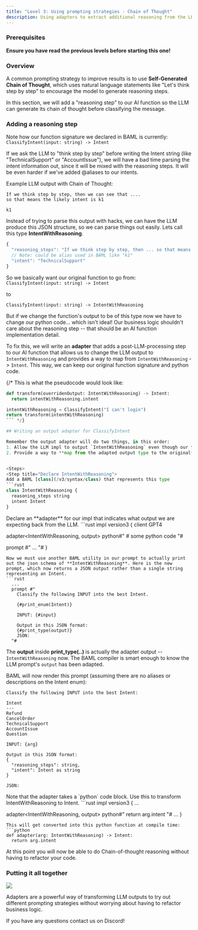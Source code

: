 ```yaml
---
title: "Level 3: Using prompting strategies - Chain of Thought"
description: Using adapters to extract additional reasoning from the LLM
---
```


### Prerequisites
**Ensure you have read the previous levels before starting this one!**


### Overview

A common prompting strategy to improve results is to use **Self-Generated Chain of Thought**, which uses natural language statements like "Let's think step by step" to encourage the model to generate reasoning steps.

In this section, we will add a "reasoning step" to our AI function so the LLM can generate its chain of thought before classifying the message.

### Adding a reasoning step
Note how our function signature we declared in BAML is currently:
`ClassifyIntent(input: string) -> Intent`

If we ask the LLM to "think step by step" before writing the Intent string (like "TechnicalSupport" or "AccountIssue"), we will have a bad time parsing the intent information out, since it will be mixed with the reasoning steps. It will be even harder if we've added @aliases to our intents.

Example LLM output with Chain of Thought:
```text
If we think step by step, then we can see that ....
so that means the likely intent is k1

k1
```


Instead of trying to parse this output with hacks, we can have the LLM produce this JSON structure, so we can parse things out easily. Lets call this type **IntentWithReasoning**.
```typescript desired LLM JSON output
{
  "reasoning_steps": "If we think step by step, then ... so that means the intent is ...",
  // Note: could be alias used in BAML like "k1"
  "intent": "TechnicalSupport" 
}
```

So we basically want our original function to go from:
`ClassifyIntent(input: string) -> Intent`

to

`ClassifyIntent(input: string) -> IntentWithReasoning`

But if we change the function's output to be of this type now we have to change our python code... which isn't ideal! Our business logic shouldn't care about the reasoning step -- that should be an AI function implementation detail.

To fix this, we will write an **adapter** that adds a post-LLM-processing step to our AI function that allows us to change the LLM output to `IntentWithReasoning` and provides a way to map from `IntentWithReasoning` -> `Intent`. This way, we can keep our original function signature and python code.

{/* This is what the pseudocode would look like:
```python
def transform(overridenOutput: IntentWithReasoning) -> Intent:
  return intentWithReasoning.intent

intentWithReasoning = ClassifyIntent("I can't login")
return transform(intentWithReasoning)
``` */}

## Writing an output adapter for ClassifyIntent

Remember the output adapter will do two things, in this order:
1. Allow the LLM impl to output `IntentWithReasoning` even though our function signature returns `Intent`
2. Provide a way to **map from the adapted output type to the original** BAML function output type.


<Steps>
<Step title="Declare IntentWithReasoning">
Add a BAML [class](/v3/syntax/class) that represents this type
```rust
class IntentWithReasoning {
  reasoning_steps string
  intent Intent
}
```
</Step>
<Step title="Adapt the LLM impl's output">
Declare an **adapter** for our impl that indicates what output we are expecting back from the LLM.
```rust
impl<llm, ClassifyIntent> version3 {
  client GPT4

  adapter<IntentWithReasoning, output> python#"
    # some python code
  "#

  prompt #"
    ...
  "#
} 
```
Now we must use another BAML utility in our prompt to actually print out the json schema of **IntentWithReasoning**. Here is the new prompt, which now returns a JSON output rather than a single string representing an Intent.
```rust
  ...
  prompt #"
    Classify the following INPUT into the best Intent.

    {#print_enum(Intent)}

    INPUT: {#input}

    Output in this JSON format:
    {#print_type(output)}    
    JSON:
  "#
```
The **output** inside **print_type(..)** is actually the adapter output -- `IntentWithReasoning` now. The BAML compiler is smart enough to know the LLM prompt's `output` has been adapted. 

BAML will now render this prompt (assuming there are no aliases or descriptions on the Intent enum):

```text
Classify the following INPUT into the best Intent:

Intent
---
Refund
CancelOrder
TechnicalSupport
AccountIssue
Question

INPUT: {arg}

Output in this JSON format:
{
  "reasoning_steps": string,
  "intent": Intent as string
}

JSON:
```

</Step>

<Step title="Implement the adapter" >
Note that the adapter takes a `python` code block. Use this to transform IntentWithReasoning to Intent.
```rust
impl<llm, ClassifyIntent> version3 {
  ...

  adapter<IntentWithReasoning, output> python#"
    return arg.intent
  "#
  ...
}
```
This will get converted into this python function at compile time:
```python
def adapter(arg: IntentWithReasoning) -> Intent:
  return arg.intent
```
</Step>


</Steps>

At this point you will now be able to do Chain-of-thought reasoning without having to refactor your code.

### Putting it all together
<img src="/images/v3/adapter_classify.png" />



Adapters are a powerful way of transforming LLM outputs to try out different prompting strategies without worrying about having to refactor business logic.

If you have any questions contact us on Discord!
